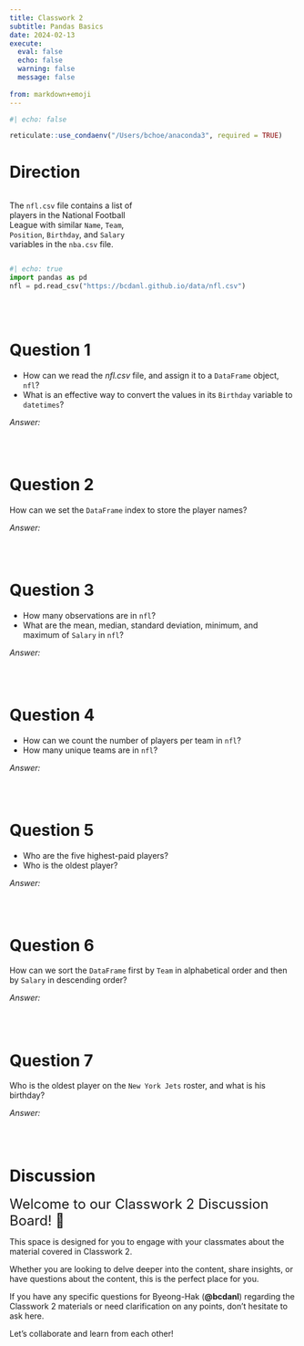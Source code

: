 ```yaml
---
title: Classwork 2
subtitle: Pandas Basics
date: 2024-02-13
execute: 
  eval: false
  echo: false
  warning: false
  message: false
  
from: markdown+emoji
---
```


```r
#| echo: false

reticulate::use_condaenv("/Users/bchoe/anaconda3", required = TRUE)
```

# Direction


:::: {.columns}

::: {.column width="50%"}

The `nfl.csv` file contains a list of players in the National Football League with similar `Name`, `Team`, `Position`, `Birthday`, and `Salary` variables in the `nba.csv` file. 

:::


::: {.column width="50%"}
[](https://bcdanl.github.io/lec_figs/nfl-logo.png)
:::

::::

```python
#| echo: true
import pandas as pd
nfl = pd.read_csv("https://bcdanl.github.io/data/nfl.csv")
```

<br><br>

# Question 1
- How can we read the *nfl.csv* file, and assign it to a `DataFrame` object, `nfl`? 
- What is an effective way to convert the values in its `Birthday` variable to `datetimes`?

*Answer:*
```python

```

<br>

# Question 2

How can we set the `DataFrame` index to store the player names?

*Answer:*
```python

```

<br>


# Question 3
- How many observations are in `nfl`?
- What are the mean, median, standard deviation, minimum, and maximum of `Salary` in `nfl`?

*Answer:*
```python

```

<br>

# Question 4
- How can we count the number of players per team in `nfl`?
- How many unique teams are in `nfl`?

*Answer:*
```python

```

<br>

# Question 5
- Who are the five highest-paid players?
- Who is the oldest player?

*Answer:*
```python

```

<br>

# Question 6
How can we sort the `DataFrame` first by `Team` in alphabetical order and then by `Salary` in descending order?

*Answer:*
```python

```

<br>


# Question 7
Who is the oldest player on the `New York Jets` roster, and what is his birthday?

*Answer:*
```python

```

<br>


# Discussion

<font size = "5">Welcome to our Classwork 2 Discussion Board! 👋 </font>


This space is designed for you to engage with your classmates about the material covered in Classwork 2.

Whether you are looking to delve deeper into the content, share insights, or have questions about the content, this is the perfect place for you.

If you have any specific questions for Byeong-Hak (**@bcdanl**) regarding the Classwork 2 materials or need clarification on any points, don't hesitate to ask here. 

Let's collaborate and learn from each other!


